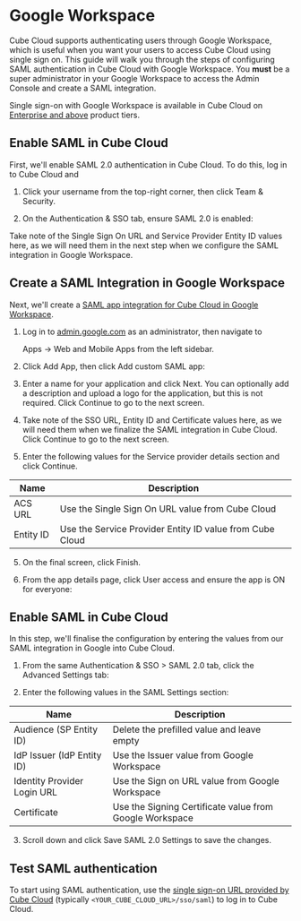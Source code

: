 # Google Workspace

Cube Cloud supports authenticating users through Google Workspace, which is
useful when you want your users to access Cube Cloud using single sign on. This
guide will walk you through the steps of configuring SAML authentication in Cube
Cloud with Google Workspace. You **must** be a super administrator in your
Google Workspace to access the Admin Console and create a SAML integration.

<SuccessBox>

Single sign-on with Google Workspace is available in Cube Cloud on
[Enterprise and above](https://cube.dev/pricing) product tiers.

</SuccessBox>

## Enable SAML in Cube Cloud

First, we'll enable SAML 2.0 authentication in Cube Cloud. To do this, log in to
Cube Cloud and

1. Click your username from the top-right corner, then click <Btn>Team &
   Security</Btn>.

2. On the <Btn>Authentication & SSO</Btn> tab, ensure <Btn>SAML 2.0</Btn> is
   enabled:

<Screenshot
  alt="Cube Cloud Team Authentication and SSO tab"
  src="https://ucarecdn.com/f5ff1413-f37c-4476-afcc-0ff29e87e80a/"
/>

Take note of the <Btn>Single Sign On URL</Btn> and <Btn>Service Provider Entity
ID</Btn> values here, as we will need them in the next step when we configure
the SAML integration in Google Workspace.

## Create a SAML Integration in Google Workspace

Next, we'll create a [SAML app integration for Cube Cloud in Google
Workspace][google-docs-create-saml-app].

1. Log in to [admin.google.com](https://admin.google.com) as an administrator,
   then navigate to

   <Btn>Apps → Web and Mobile Apps</Btn> from the left sidebar.

2. Click <Btn>Add App</Btn>, then click <Btn>Add custom SAML app</Btn>:

<Screenshot src="https://ucarecdn.com/5898f666-a2b4-44b5-ae9e-03832d9966bc/" />

3. Enter a name for your application and click <Btn>Next</Btn>. You can
   optionally add a description and upload a logo for the application, but this
   is not required. Click <Btn>Continue</Btn> to go to the next screen.

<Screenshot src="https://ucarecdn.com/b8fe1ad6-6f31-42ed-908c-3e1b72a3d2f1/" />

4. Take note of the <Btn>SSO URL</Btn>, <Btn>Entity ID</Btn> and
   <Btn>Certificate</Btn> values here, as we will need them when we finalize the
   SAML integration in Cube Cloud. Click <Btn>Continue</Btn> to go to the next screen.

<Screenshot src="https://ucarecdn.com/3f046773-d2d1-424f-a8f8-b023e4896eb1/" />

5. Enter the following values for the <Btn>Service provider details</Btn>
   section and click <Btn>Continue</Btn>.

| Name      | Description                                                         |
| --------- | ------------------------------------------------------------------- |
| ACS URL   | Use the <Btn>Single Sign On URL</Btn> value from Cube Cloud         |
| Entity ID | Use the <Btn>Service Provider Entity ID</Btn> value from Cube Cloud |

5. On the final screen, click <Btn>Finish</Btn>.

6. From the app details page, click <Btn>User access</Btn> and ensure the app is
   <Btn>ON for everyone</Btn>:

<Screenshot src="https://ucarecdn.com/8e1696fa-828c-4be5-a1d8-81c7b054dadb/" />

## Enable SAML in Cube Cloud

In this step, we'll finalise the configuration by entering the values from our
SAML integration in Google into Cube Cloud.

1. From the same <Btn>Authentication & SSO > SAML 2.0</Btn> tab, click the
   <Btn>Advanced Settings</Btn> tab:

<Screenshot src="https://ucarecdn.com/5359c52e-69c1-45fa-baf2-d3bb07d72634/" />

2. Enter the following values in the <Btn>SAML Settings</Btn> section:

| Name                        | Description                                                        |
| --------------------------- | ------------------------------------------------------------------ |
| Audience (SP Entity ID)     | Delete the prefilled value and leave empty                         |
| IdP Issuer (IdP Entity ID)  | Use the <Btn>Issuer</Btn> value from Google Workspace              |
| Identity Provider Login URL | Use the <Btn>Sign on URL</Btn> value from Google Workspace         |
| Certificate                 | Use the <Btn>Signing Certificate</Btn> value from Google Workspace |

3. Scroll down and click <Btn>Save SAML 2.0 Settings</Btn> to save the changes.

## Test SAML authentication

To start using SAML authentication, use the
[single sign-on URL provided by Cube Cloud](#enable-saml-in-cube-cloud)
(typically `<YOUR_CUBE_CLOUD_URL>/sso/saml`) to log in to Cube Cloud.

[google-docs-create-saml-app]: https://support.google.com/a/answer/6087519?hl=en
